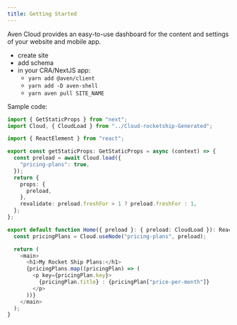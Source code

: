 ```yaml
---
title: Getting Started
---
```


Aven Cloud provides an easy-to-use dashboard for the content and settings of your website and mobile app.

- create site
- add schema
- in your CRA/NextJS app:
  - `yarn add @aven/client`
  - `yarn add -D aven-shell`
  - `yarn aven pull SITE_NAME`

Sample code:

```ts
import { GetStaticProps } from "next";
import Cloud, { CloudLoad } from "../Cloud-rocketship-Generated";

import { ReactElement } from "react";

export const getStaticProps: GetStaticProps = async (context) => {
  const preload = await Cloud.load({
    "pricing-plans": true,
  });
  return {
    props: {
      preload,
    },
    revalidate: preload.freshFor > 1 ? preload.freshFor : 1,
  };
};

export default function Home({ preload }: { preload: CloudLoad }): ReactElement {
  const pricingPlans = Cloud.useNode("pricing-plans", preload);

  return (
    <main>
      <h1>My Rocket Ship Plans:</h1>
      {pricingPlans.map((pricingPlan) => (
        <p key={pricingPlan.key}>
          {pricingPlan.title} : {pricingPlan["price-per-month"]}
        </p>
      ))}
    </main>
  );
}
```
